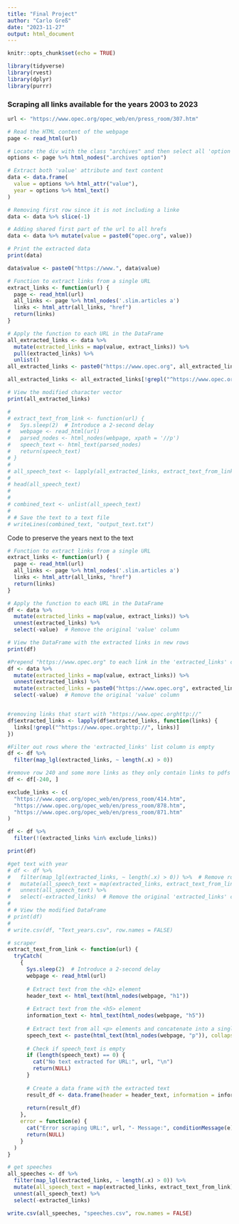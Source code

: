 ```yaml
---
title: "Final Project"
author: "Carlo Greß"
date: "2023-11-27"
output: html_document
---
```


```r
knitr::opts_chunk$set(echo = TRUE)
```

```r
library(tidyverse)
library(rvest)
library(dplyr)
library(purrr)
```

### Scraping all links available for the years 2003 to 2023
```r
url <- "https://www.opec.org/opec_web/en/press_room/307.htm"

# Read the HTML content of the webpage
page <- read_html(url)

# Locate the div with the class "archives" and then select all 'option' elements within it
options <- page %>% html_nodes(".archives option")

# Extract both 'value' attribute and text content
data <- data.frame(
  value = options %>% html_attr("value"),
  year = options %>% html_text()
)

# Removing first row since it is not including a linke
data <- data %>% slice(-1)

# Adding shared first part of the url to all hrefs
data <- data %>% mutate(value = paste0("opec.org", value))

# Print the extracted data
print(data)
```

```r
data$value <- paste0("https://www.", data$value)


```


```r


# Function to extract links from a single URL
extract_links <- function(url) {
  page <- read_html(url)
  all_links <- page %>% html_nodes('.slim.articles a')
  links <- html_attr(all_links, "href")
  return(links)
}

# Apply the function to each URL in the DataFrame
all_extracted_links <- data %>%
  mutate(extracted_links = map(value, extract_links)) %>%
  pull(extracted_links) %>%
  unlist()
all_extracted_links <- paste0("https://www.opec.org", all_extracted_links)

all_extracted_links <- all_extracted_links[!grepl("^https://www.opec.orghttp://", all_extracted_links)]

# View the modified character vector
print(all_extracted_links)


```

```r

# 
# extract_text_from_link <- function(url) {
#   Sys.sleep(2)  # Introduce a 2-second delay
#   webpage <- read_html(url)
#   parsed_nodes <- html_nodes(webpage, xpath = '//p')
#   speech_text <- html_text(parsed_nodes)
#   return(speech_text)
# }
# 
# all_speech_text <- lapply(all_extracted_links, extract_text_from_link)
# 
# head(all_speech_text)
# 
# 
# combined_text <- unlist(all_speech_text)
# 
# # Save the text to a text file
# writeLines(combined_text, "output_text.txt")

```




Code to preserve the years next to the text
```r
# Function to extract links from a single URL
extract_links <- function(url) {
  page <- read_html(url)
  all_links <- page %>% html_nodes('.slim.articles a')
  links <- html_attr(all_links, "href")
  return(links)
}

# Apply the function to each URL in the DataFrame
df <- data %>%
  mutate(extracted_links = map(value, extract_links)) %>%
  unnest(extracted_links) %>%
  select(-value)  # Remove the original 'value' column

# View the DataFrame with the extracted links in new rows
print(df)

#Prepend "https://www.opec.org" to each link in the 'extracted_links' column
df <- data %>%
  mutate(extracted_links = map(value, extract_links)) %>%
  unnest(extracted_links) %>%
  mutate(extracted_links = paste0("https://www.opec.org", extracted_links)) %>%
  select(-value)  # Remove the original 'value' column


#removing links that start with "https://www.opec.orghttp://"
df$extracted_links <- lapply(df$extracted_links, function(links) {
  links[!grepl("^https://www.opec.orghttp://", links)]
})

#Filter out rows where the 'extracted_links' list column is empty
df <- df %>%
  filter(map_lgl(extracted_links, ~ length(.x) > 0))

#remove row 240 and some more links as they only contain links to pdfs
df <- df[-240, ]

exclude_links <- c(
  "https://www.opec.org/opec_web/en/press_room/414.htm",
  "https://www.opec.org/opec_web/en/press_room/878.htm",
  "https://www.opec.org/opec_web/en/press_room/871.htm"
)

df <- df %>%
  filter(!(extracted_links %in% exclude_links))

print(df)
```


```r
#get text with year
# df <- df %>%
#   filter(map_lgl(extracted_links, ~ length(.x) > 0)) %>%  # Remove rows with empty links
#   mutate(all_speech_text = map(extracted_links, extract_text_from_link)) %>%
#   unnest(all_speech_text) %>%
#   select(-extracted_links)  # Remove the original 'extracted_links' column
# 
# # View the modified DataFrame
# print(df)
# 
# write.csv(df, "Text_years.csv", row.names = FALSE)

```



```r

# scraper
extract_text_from_link <- function(url) {
  tryCatch(
    {
      Sys.sleep(2)  # Introduce a 2-second delay
      webpage <- read_html(url)
      
      # Extract text from the <h1> element
      header_text <- html_text(html_nodes(webpage, "h1"))
      
      # Extract text from the <h5> element
      information_text <- html_text(html_nodes(webpage, "h5"))
      
      # Extract text from all <p> elements and concatenate into a single string
      speech_text <- paste(html_text(html_nodes(webpage, "p")), collapse = " ")
      
      # Check if speech_text is empty
      if (length(speech_text) == 0) {
        cat("No text extracted for URL:", url, "\n")
        return(NULL)
      }
      
      # Create a data frame with the extracted text
      result_df <- data.frame(header = header_text, information = information_text, speech = speech_text)
      
      return(result_df)
    },
    error = function(e) {
      cat("Error scraping URL:", url, "- Message:", conditionMessage(e), "\n")
      return(NULL)
    }
  )
}

# get speeches
all_speeches <- df %>%
  filter(map_lgl(extracted_links, ~ length(.x) > 0)) %>%
  mutate(all_speech_text = map(extracted_links, extract_text_from_link)) %>%
  unnest(all_speech_text) %>%
  select(-extracted_links)

write.csv(all_speeches, "speeches.csv", row.names = FALSE)

```

